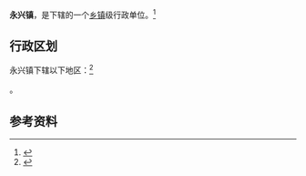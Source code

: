 {{中国乡级行政区|52/03/28/101/000}}

'''永兴镇'''，是{{PRC admin/fullname|52/03/28/101/000|3}}下辖的一个[[乡镇|乡镇]]级行政单位。<ref>{{PRC admin/ref sgc|{{PRC admin/parent|52/03/28/101/000}}}}</ref>

== 行政区划 ==

永兴镇下辖以下地区：<ref>{{PRC admin/ref sgc|52/03/28/101/000}}</ref>

{{PRC admin/children|52/03/28/101/000}}。

== 参考资料 ==

{{reflist}}

{{行政区划小作品}}
{{PRC admin/navcat|52/03/28/101/000}}